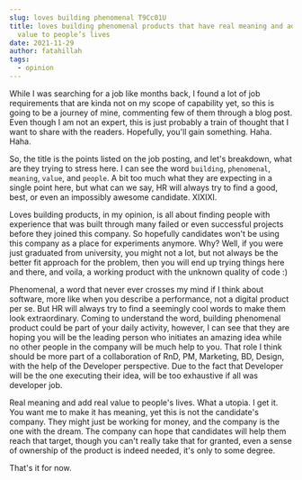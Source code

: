```yaml
---
slug: loves building phenomenal T9Cc01U
title: loves building phenomenal products that have real meaning and add real
  value to people’s lives
date: 2021-11-29
author: fatahillah
tags:
  - opinion
---
```

While I was searching for a job like months back, I found a lot of job requirements that are kinda not on my scope of capability yet, so this is going to be a journey of mine, commenting few of them through a blog post. Even though I am not an expert, this is just probably a train of thought that I want to share with the readers. Hopefully, you'll gain something. Haha. Haha.

So, the title is the points listed on the job posting, and let's breakdown, what are they trying to stress here. I can see the word `building`, `phenomenal`, `meaning`, `value`, and `people`. A bit too much what they are expecting in a single point here, but what can we say, HR will always try to find a good, best, or even an impossibly awesome candidate. XIXIXI.

Loves building products, in my opinion, is all about finding people with experience that was built through many failed or even successful projects before they joined this company. So hopefully candidates won't be using this company as a place for experiments anymore. Why? Well, if you were just graduated from university, you might not a lot, but not always be the better fit approach for the problem, then you will end up trying things here and there, and voila, a working product with the unknown quality of code :)

Phenomenal, a word that never ever crosses my mind if I think about software, more like when you describe a performance, not a digital product per se. But HR will always try to find a seemingly cool words to make them look extraordinary. Coming to understand the word, building phenomenal product could be part of your daily activity, however, I can see that they are hoping you will be the leading person who initiates an amazing idea while no other people in the company will be much help to you. That role I think should be more part of a collaboration of RnD, PM, Marketing, BD, Design, with the help of the Developer perspective. Due to the fact that Developer will be the one executing their idea, will be too exhaustive if all was developer job.

Real meaning and add real value to people's lives. What a utopia. I get it. You want me to make it has meaning, yet this is not the candidate's company. They might just be working for money, and the company is the one with the dream. The company can hope that candidates will help them reach that target, though you can't really take that for granted, even a sense of ownership of the product is indeed needed, it's only to some degree.

That's it for now.